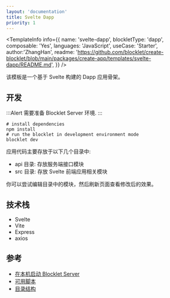 ```yaml
---
layout: 'documentation'
title: Svelte Dapp
priority: 1
---
```


<TemplateCoverImage templateName="svelte-dapp" />

<TemplateInfo info={{ 
  name: 'svelte-dapp', 
  blockletType: 'dapp',
  composable: 'Yes',
  languages: 'JavaScript',
  useCase: 'Starter', 
  author:'ZhangHan',
  readme: 'https://github.com/blocklet/create-blocklet/blob/main/packages/create-app/templates/svelte-dapp/README.md',
}} />

该模板是一个基于 Svelte 构建的 Dapp 应用骨架。

## 开发

:::Alert
需要准备 Blocklet Server 环境.
:::

```shell
# install dependencies
npm install
# run the blocklet in development environment mode
blocklet dev
```

应用代码主要存放于以下几个目录中:  

- api 目录: 存放服务端接口模块
- src 目录: 存放 Svelte 前端应用相关模块

你可以尝试编辑目录中的模块，然后刷新页面查看修改后的效果。

## 技术栈

- Svelte
- Vite
- Express
- axios


## 参考

- [在本机启动 Blocklet Server](https://developer.blocklet.io/docs/en/prerequisites/server)
- [可用脚本](/available-scripts)
- [目录结构](/folder-structure)
